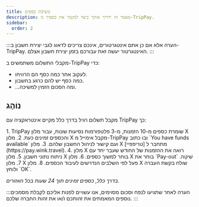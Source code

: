 ```yaml
---
title: משיכת כספים
description: מאמר זה ידריך אותך כיצד למשוך את כספיך מ-TripPay.
sidebar:
  order: 2
---
```


:::הערה
אלא אם כן אתם אינטגרטורים, אינכם צריכים לדאוג לגבי יצירת חשבון ב-TripPay. האינטגרטור יעשה זאת עבורכם בזמן יצירת חשבון אצלם.
:::

מקבלי התשלום משתמשים ב-TripPay כדי:

* לעקוב אחר כמה כסף הם הרוויחו.
* כמה כסף יש להם כרגע בחשבון.
* ...ומה הסכום הזמין למשיכה.

## נוֹהָג

מקבל תשלום רגיל בדרך כלל מקיים אינטראקציה עם TripPay כך:

<Steps>
  1. TripPay שומרת כספים מ-10 הזמנות, מ-3 פלטפורמות נסיעות שונות, עבור מלון X והכספים זמינים כעת.
  2. מלון X מקבל אימייל מ-TripPay ובו כתוב `You have funds available` ועם קישור לניהול החשבון שלהם.
  3. מלון X מתחבר ל [טריפפיי](https://pay.wink.travel).
  4. מלון X רואה את ההזמנות של החודש שעבר יחד עם ניתוח נתוני חשבון.
  5. מלון X בוחר למשוך כספים.
  6. מלון X בוחר את `Pay-out` שִׁיטָה.
  7. מלון X פעל לפי השלבים הנדרשים לעיבוד הכספים.
  8. מלון X שולח בקשת העברה ולוחץ `OK`.
</Steps>


*בדרך כלל, כספים זמינים תוך 24 שעות בכל האזורים.*

:::הערה
לאחר שתגיעו לנפח וסכום מסוימים, אנו עשויים לפנות אליכם לקבלת מסמכים נוספים המאמתים את זהותכם ו/או את זהות החברה שלכם.
:::

